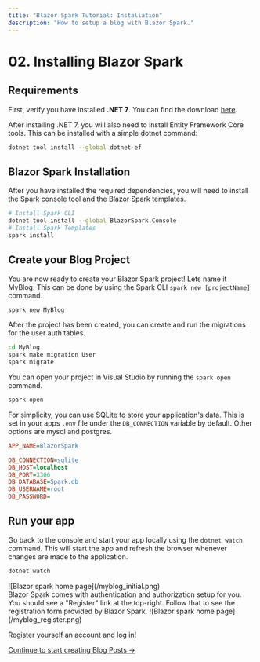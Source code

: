 ```yaml
---
title: "Blazor Spark Tutorial: Installation"
description: "How to setup a blog with Blazor Spark."
---
```


# <span class="text-transparent bg-clip-text bg-gradient-to-r from-[#608CF9] to-[#AC48FE]">02.</span> Installing Blazor Spark

## Requirements
First, verify you have installed **.NET 7**. You can find the download [here](https://dotnet.microsoft.com/en-us/download/dotnet/7.0).

After installing .NET 7, you will also need to install Entity Framework Core tools. This can be installed with a simple dotnet command:

```bash
dotnet tool install --global dotnet-ef
```

## Blazor Spark Installation
After you have installed the required dependencies, you will need to install the Spark console tool and the Blazor Spark templates.
```bash
# Install Spark CLI
dotnet tool install --global BlazorSpark.Console
# Install Spark Templates
spark install
```

## Create your Blog Project
You are now ready to create your Blazor Spark project! Lets name it MyBlog. This can be done by using the Spark CLI `spark new [projectName]` command.
```bash
spark new MyBlog
```

After the project has been created, you can create and run the migrations for the user auth tables.
```bash
cd MyBlog
spark make migration User
spark migrate
```

You can open your project in Visual Studio by running the `spark open` command.
```bash
spark open
```

For simplicity, you can use SQLite to store your application's data. This is set in your apps `.env` file under the `DB_CONNECTION` variable by default. Other options are mysql and postgres.
```ini
APP_NAME=BlazorSpark

DB_CONNECTION=sqlite
DB_HOST=localhost
DB_PORT=3306
DB_DATABASE=Spark.db
DB_USERNAME=root
DB_PASSWORD=
```

## Run your app
Go back to the console and start your app locally using the `dotnet watch` command. This will start the app and refresh the browser whenever changes are made to the application.
```bash
dotnet watch
```
<div class="border shadow-lg -mt-6">![Blazor spark home page](/myblog_initial.png)</div>

<div class="mt-16"></div>
Blazor Spark comes with authentication and authorization setup for you. You should see a "Register" link at the top-right. Follow that to see the registration form provided by Blazor Spark.
![Blazor spark home page](/myblog_register.png)

Register yourself an account and log in!

<a href="/docs/tutorial/creating-posts">Continue to start creating Blog Posts →</a>